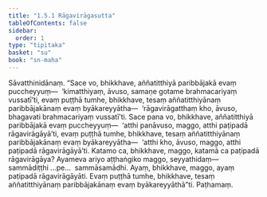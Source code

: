 ```yaml
---
title: "1.5.1 Rāgavirāgasutta"
tableOfContents: false
sidebar:
  order: 1
type: "tipitaka"
basket: "su"
book: "sn-maha"
---
```



<DynamicBreadcrumb />

<Division number="41" book="sn-maha" bookNo="14" page="21">

<Paragraph number="146" book="sn-maha">
Sāvatthinidānaṃ. “Sace vo, bhikkhave, aññatitthiyā paribbājakā evaṃ puccheyyuṃ—  ‘kimatthiyaṃ, āvuso, samaṇe gotame brahmacariyaṃ vussatī’ti, evaṃ puṭṭhā tumhe, bhikkhave, tesaṃ aññatitthiyānaṃ paribbājakānaṃ evaṃ byākareyyātha—  ‘rāgavirāgatthaṃ kho, āvuso, bhagavati brahmacariyaṃ vussatī’ti. Sace pana vo, bhikkhave, aññatitthiyā paribbājakā evaṃ puccheyyuṃ—  ‘atthi panāvuso, maggo, atthi paṭipadā rāgavirāgāyā’ti, evaṃ puṭṭhā tumhe, bhikkhave, tesaṃ aññatitthiyānaṃ paribbājakānaṃ evaṃ byākareyyātha—  ‘atthi kho, āvuso, maggo, atthi paṭipadā rāgavirāgāyā’ti. Katamo ca, bhikkhave, maggo, katamā ca paṭipadā rāgavirāgāya? Ayameva ariyo aṭṭhaṅgiko maggo, seyyathidaṃ—  sammādiṭṭhi …pe…  sammāsamādhi. Ayaṃ, bhikkhave, maggo, ayaṃ paṭipadā rāgavirāgāyāti. Evaṃ puṭṭhā tumhe, bhikkhave, tesaṃ aññatitthiyānaṃ paribbājakānaṃ evaṃ byākareyyāthā”ti.

</Paragraph>
</Division>

<Paragraph number="147" type="center" book="sn-maha">
Paṭhamaṃ.
</Paragraph>